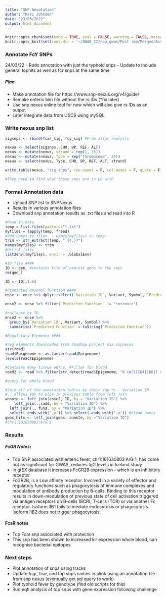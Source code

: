 ```yaml
---
title: "SNP Annotation"
author: "Mari Johnson"
date: "23/03/2022"
output: html_document
---
```


```r
knitr::opts_chunk$set(echo = TRUE, eval = FALSE, warning = FALSE, message = FALSE)
knitr::opts_knit$set(root.dir = '~/GWAS_22/new_gwas/Post-imp/Merged/Assoc/')
```


### Annotate FcY SNPs
24/03/22
- Redo annotation with just the typhoid snps
- Update to include general tophits as well as fcr snps at the same time

##### **Plan**
- Make annotation file for https://www.snp-nexus.org/v4/guide/
- Remake enteric bim file without the rs IDs (*fix later)
- Use snp nexus online tool for now which will also give rs IDs as an output 
- Later integrate data from USCS using mySQL
 
### Write nexus snp list
```r

sigsnps <- rbind(fcar_sig, fcy_sig) #From assoc analysis

nexus <- select(sigsnps, CHR, BP, REF, ALT)
nexus <- mutate(nexus, strand = rep(1, 35))
nexus <- mutate(nexus, Type = rep("Chromosome", 35))
nexus <- select(nexus, Type, CHR, BP, REF, ALT, strand)

write.table(nexus, "sig_snps", row.names = F, col.names = F, quote = F)

#Then need to find what these snps are in LD with 

```
### Format Annotation data

- Upload SNP list to SNPNexus
- Results in various annotation files
- Download snp annotation results as .txt files and read into R 

```r

#Read in data
temp = list.files(pattern="*.txt")
myfiles = lapply(temp, fread)
#add names to files  - names(myfiles) <- temp
trim <- str_extract(temp, ".{4,}?")
names(myfiles) <- trim
#Unlist files
list2env((myfiles), envir = .GlobalEnv)

#ID file ####
ID <- gen_ #contains file of nearest gene to the snps
rm(gen_)

ID <- ID[,1:6]

#Predicted ensembl function ####
ense <- ense %>% dplyr::select(`Variation ID`, Variant, Symbol, `Predicted Function`) %>% distinct()

ense2 <- ense %>% filter(`Predicted Function` != "intronic")

#collapse by ID
ense2 <- ense %>%
  group_by(`Variation ID`, Variant, Symbol) %>%
  summarise(`Predicted Function` = toString(`Predicted Function`))

#Regulatory Elements ####

#reg elements downloaded from roadmap project via snpnexus 
str(road)
road$Epigenome <- as.factor(road$Epigenome)
levels(road$Epigenome)

#Contains many tissue eQTLs, #Filter for blood 
road2 <- road %>% filter(str_detect(road$Epigenome, "B cell|CD4|CD8|T cell|Monocyte|Neutrophil|myeloid|Natural Killer|Spleen"))

```

```r
#query for whole blood

```

```r
#Join all of the annotation tables by their snp rs - Variation ID
#., allows you to pipe in previous table from left join
annote <- left_join(ense2, ID, by = "Variation ID") %>%
    left_join(.,cadd, by = "Variation ID") %>%
  left_join(., funs, by = "Variation ID") %>%
  select(-ends_with(".y")) %>% select(-ends_with(".x")) #clean names
gwas_hits <- left_join(gwas, annote, by ="Variation ID")
#chr1:161630802:A/G:1
```
### Results

##### FcGR Notes:
- Top SNP associated with enteric fever, chr1:161630802:A/G:1, has come out as significant for GWAS, reduces IgG levels in Iceland study
- In gtEX database it increases FcGR2B expression - which is an inhibitory receptor
- FcGR2B, is a Low affinity receptor. Involved in a variety of effector and regulatory functions such as phagocytosis of immune complexes and modulation of antibody production by B-cells. Binding to this receptor results in down-modulation of previous state of cell activation triggered via antigen receptors on B-cells (BCR), T-cells (TCR) or via another Fc receptor. Isoform IIB1 fails to mediate endocytosis or phagocytosis. Isoform IIB2 does not trigger phagocytosis.

#### FcaR notes

- Top Fcar snp associated with protection
- This snp  has been shown to increased kir expression whole blood, can recognise bacterial epitopes

### Next steps

- Plot annotation of snps using tracks
- Update fcgr, fcar, and top snps names in plink using an annotation file from snp nexus (eventually get sql query to work)
- Plot typhoid fever by genotype (find old scripts for this)
- Run eqtl analysis of top snps with gene expression following challenge